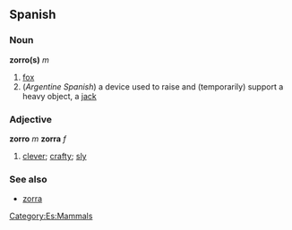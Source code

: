 == Spanish ==
=== Noun ===
'''zorro(s)''' ''m'' 
#[[fox]]
#(''Argentine Spanish'') a device used to raise and (temporarily) support a heavy object, a [[jack]]

=== Adjective ===
'''zorro''' ''m'' '''zorra''' ''f''
# [[clever]]; [[crafty]]; [[sly]]

[[Category:Es:Mammals]]

===See also===
*[[zorra]]